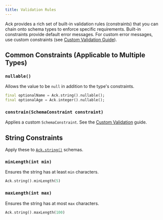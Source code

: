 ```yaml
---
title: Validation Rules
---
```


Ack provides a rich set of built-in validation rules (constraints) that you can chain onto schema types to enforce specific requirements. Built-in constraints provide default error messages. For custom error messages, use custom constraints (see [Custom Validation Guide](../guides/custom-validation.mdx)).

## Common Constraints (Applicable to Multiple Types)

### `nullable()`

Allows the value to be `null` in addition to the type's constraints.

```dart
final optionalName = Ack.string().nullable();
final optionalAge = Ack.integer().nullable();
```

### `constrain(SchemaConstraint constraint)`

Applies a custom `SchemaConstraint`. See the [Custom Validation](../guides/custom-validation.mdx) guide.

## String Constraints

Apply these to [`Ack.string()`](./schemas.mdx#string-schema) schemas.

### `minLength(int min)`
Ensures the string has at least `min` characters.
```dart
Ack.string().minLength(5)
```

### `maxLength(int max)`
Ensures the string has at most `max` characters.
```dart
Ack.string().maxLength(100)
```

### Exact Length
To ensure a string has exactly a specific length, combine `minLength()` and `maxLength()`:
```dart
// String must be exactly 10 characters
Ack.string().minLength(10).maxLength(10)
```

### `notEmpty()`
Ensures the string is not empty (`''`). Equivalent to `minLength(1)`.
```dart
Ack.string().notEmpty()
```

### `matches(String pattern, {String? example})`
Ensures the string matches the given regular expression `pattern`. Add anchors (`^`, `$`) to the pattern when you want to match the entire string.
```dart
// Simple alphanumeric pattern
Ack.string().matches(r'^[a-zA-Z0-9]+$')

// UUID pattern
Ack.string()
    .matches(r'^[0-9a-f]{8}-([0-9a-f]{4}-){3}[0-9a-f]{12}$')
```

### `contains(String pattern, {String? example})`
Ensures the string contains the given pattern anywhere within it.
```dart
// Password must contain at least one uppercase letter
Ack.string().contains(r'[A-Z]')

// Password must contain at least one digit
Ack.string().contains(r'[0-9]')
```

### `email()`
Ensures the string is a valid email address format.
```dart
Ack.string().email()
```



### `date()`
Ensures the string is a valid date format (YYYY-MM-DD).
```dart
Ack.string().date()
```

### `datetime()`
Ensures the string is a valid date-time format (ISO 8601).
```dart
Ack.string().datetime()
```

### `time()`
Ensures the string is a valid time format (HH:MM:SS).
```dart
Ack.string().time()
```

### `uri()`
Ensures the string is a valid URI according to RFC 3986.
```dart
Ack.string().uri()
```

### `uuid()`
Ensures the string is a valid UUID according to RFC 4122.
```dart
Ack.string().uuid()
```

### `ipv4()`
Ensures the string is a valid IPv4 address.
```dart
Ack.string().ipv4()
```

### `ipv6()`
Ensures the string is a valid IPv6 address.
```dart
Ack.string().ipv6()
```



### `enumString(List<String> allowedValues)`
Ensures the string is one of the `allowedValues`.
```dart
Ack.enumString(['active', 'inactive', 'pending'])
```

## Number Constraints (Int and Double)

Apply these to [`Ack.integer()`](./schemas.mdx#number-schemas) and [`Ack.double()`](./schemas.mdx#number-schemas) schemas.

### `min(num limit)`
Ensures the number is greater than or equal to the `limit`.
```dart
Ack.integer().min(0) // >= 0
Ack.double().min(0.0) // >= 0.0
```

### `max(num limit)`
Ensures the number is less than or equal to the `limit`.
```dart
Ack.integer().max(100) // <= 100
Ack.double().max(100.0) // <= 100.0
```

### `multipleOf(num factor)`
Ensures the number is a multiple of the `factor`.
```dart
Ack.integer().multipleOf(5) // Must be divisible by 5
Ack.double().multipleOf(0.5) // Use factors that avoid floating point rounding issues
```

### `positive()`
Ensures the number is positive (greater than 0).
```dart
Ack.integer().positive() // > 0
Ack.double().positive() // > 0.0
```

### `negative()`
Ensures the number is negative (less than 0).
```dart
Ack.integer().negative() // < 0
Ack.double().negative() // < 0.0
```

## List Constraints

Apply these to [`Ack.list()`](./schemas.mdx#list-schema) schemas.

### `minLength(int min)`
Ensures the list has at least `min` items.
```dart
Ack.list(Ack.string()).minLength(1)
```

### `maxLength(int max)`
Ensures the list has at most `max` items.
```dart
Ack.list(Ack.integer()).maxLength(10)
```

### `length(int count)`
Ensures the list has exactly `count` items.
```dart
Ack.list(Ack.boolean()).length(5)
```

### `notEmpty()`
Ensures the list is not empty. Equivalent to `minLength(1)`.
```dart
Ack.list(Ack.object({})).notEmpty()
```

### `unique()`
Ensures all items in the list are unique. Uses `Set` comparison.
```dart
Ack.list(Ack.string()).unique()
```

## Combining Constraints

You can chain multiple constraints together. They are evaluated in the order they are applied.

```dart
final usernameSchema = Ack.string()
  .minLength(3)        // First check min length
  .maxLength(20)       // Then check max length
  .matches(r'[a-z0-9_]+') // Then check pattern (lowercase alphanumeric/underscore)
  .notEmpty();       // Redundant if minLength(>0) is used, but illustrates chaining

final quantitySchema = Ack.integer()
  .min(1)              // Must be at least 1
  .max(100)            // Must be at most 100
  .multipleOf(1);     // Must be an integer (redundant for Ack.integer)
```
